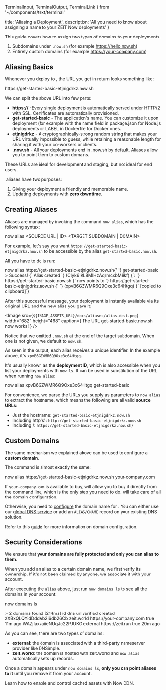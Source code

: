   TerminalInput,
  TerminalOutput,
  TerminalLink
} from '~/components/text/terminal'

  title: 'Aliasing a Deployment',
  description:
    'All you need to know about assigning a name to your ZEIT Now deployments'
}

This guide covers how to assign two types of domains to your <Now color="#000"/> deployments.

1. Subdomains under `.now.sh` (for example https://hello.now.sh)
2. Entirely custom domains (for example https://your-company.com)

## Aliasing Basics

Whenever you deploy to <Now color="#000"/>, the URL you get in return looks something like:

<TerminalOutput>
  https://<P.B>get-started-basic</P.B>-<P.B>etjnigdrkz</P.B>.now.sh
</TerminalOutput>

We can split the above URL into few parts:

- **https://** -Every single deployment is automatically served under HTTP/2 with SSL. Certificates are automatically provisioned.
- **get-started-basic** - The application's name. You can customize it upon deployment (for example with the name field in package.json for Node.js deployments or LABEL in Dockerfile for Docker ones.
- **etjnigdrkz** - A cryptographically-strong random string that makes your URL virtually impossible to guess, while retaining a reasonable length for sharing it with your co-workers or clients.
- **.now.sh** - All your deployments end in .now.sh by default. Aliases allow you to point them to custom domains.

These URLs are ideal for development and staging, but not ideal for end users.

&#8203;<Now color="#000"/> aliases have two purposes:

1. Giving your deployment a friendly and memorable name.
2. Updating deployments with **zero downtime**.

## Creating Aliases

Aliases are managed by invoking the command `now alias`, which has the following syntax:

<TerminalInput>
  now alias &lt;SOURCE URL | ID&gt; &lt;TARGET SUBDOMAIN | DOMAIN&gt;
</TerminalInput>

For example, let's say you want `https://get-started-basic-etjnigdrkz.now.sh` to be accessible by the alias `get-started-basic.now.sh`.

All you have to do is run:

<TerminalInput>
  now alias https://get-started-basic-etjnigdrkz.now.sh{' '}
  <P.B>get-started-basic</P.B>
</TerminalInput>

<TerminalOutput>
  <span className="cyan">&gt; Success!</span>
  {` Alias created `}
  <span className="gray">(CIyk6IKL8MIHzAqrmcxbM8kf)</span>
  {`:
  `}
  <TerminalLink href="https://get-started-basic.now.sh">
    https://get-started-basic.now.sh
  </TerminalLink>
  {` now points to `}
  <TerminalLink href="https://get-started-basic-etjnigdrkz.now.sh">
    https://get-started-basic-etjnigdrkz.now.sh
  </TerminalLink>
  {` `}
  <span className="gray">(xpvB6GZWMR6Q9Oxe3c64Htgq)</span>
  {` [copied to clipboard]`}
</TerminalOutput>

After this successful message, your deployment is instantly available via its original URL and the new alias you gave it:

<Image
  src={`${IMAGE_ASSETS_URL}/docs/aliases/alias-dest.png`}
  width="682"
  height="468"
  caption={
    <span>
      The URL <InlineCode>get-started-basic.now.sh</InlineCode> now works!
    </span>
  }
/>

Notice that we omitted `.now.sh` at the end of the target subdomain. When one is not given, we default to `now.sh`.

As seen in the output, each alias receives a unique identifier. In the example above, it's `xpvB6GZWMR6Q9Oxe3c64Htgq`.

It's usually known as the **deployment ID**, which is also accessible when you list your deployments with `now ls`. It can be used in substitution of the URL when running `now alias`:

<TerminalInput>
  now alias <P.B>xpvB6GZWMR6Q9Oxe3c64Htgq</P.B> get-started-basic
</TerminalInput>

For convenience, we parse the URLs you supply as parameters to `now alias` to extract the hostname, which means the following are all valid **source URLs**:

- Just the hostname: `get-started-basic-etjnigdrkz.now.sh`
- Including http(s): `http://get-started-basic-etjnigdrkz.now.sh`
- Including /: `https://get-started-basic-etjnigdrkz.now.sh/`

## Custom Domains

The same mechanism we explained above can be used to configure a **custom domain**.

The command is almost exactly the same:

<TerminalInput>
  now alias https://get-started-basic-etjnigdrkz.now.sh your-company.com
</TerminalInput>

If `your-company.com` is available to buy, <Now color="#000"/> will allow you to buy it directly from the command line, which is the only step you need to do. <Now color="#000"/> will take care of all the domain configuration.

Otherwise, you need to [configure](/docs/getting-started/assign-a-domain-name) the domain name for <Now color="#000"/>. You can either use our [global DNS service](/world) or add an `ALIAS/CNAME` record on your existing DNS solution.

Refer to this [guide](/docs/getting-started/assign-a-domain-name) for more information on domain configuration.

## Security Considerations

We ensure that **your domains are fully protected and only you can alias to them**.

When you add an alias to a certain domain name, we first verify its ownership. If it's not been claimed by anyone, we associate it with your account.

After executing the `alias` above, just run `now domains ls` to see all the domains in your account:

<TerminalInput>now domains ls</TerminalInput>

<TerminalOutput>
  > 2 domains found [214ms] <span className="gray">id dns url verified created</span> zXBxQLQYidDddAb2l6db26Cb zeit.world

  <TerminalLink href="https://your-company.com">
    https://your-company.com
  </TerminalLink> true <span className="gray">11m ago</span> WAZjIaxvaiieNUqJc22PJUKG external

  <TerminalLink href="https://hyper.is">
    https://zeit.run
  </TerminalLink> true <span className="gray">20m ago</span>
</TerminalOutput>

As you can see, there are two types of domains:

- **external**: the domain is associated with a third-party nameserver provider like DNSimple.
- **zeit.world**: the domain is hosted with <GenericLink href="/world">zeit.world</GenericLink> and `now alias` automatically sets up records.

Once a domain appears under `now domains ls`, **only you can point aliases to it** until you remove it from your account.

<Card title="Read Next: The Now CDN" href="/docs/v2/domains-and-aliases/cdn">
  Learn how to enable and control cached assets with Now CDN.
</Card>


